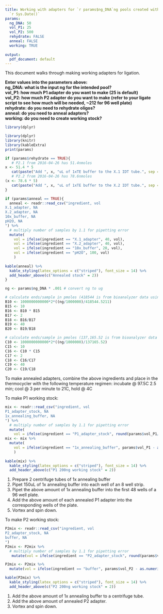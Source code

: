 ```yaml
---
title: Working with adapters for `r params$ng_DNA`ng pools created with PstI-MluCI on
  `r Sys.Date()`
params:
  ng_DNA: 50
  vol_P1: 25
  vol_P2: 500
  rehydrate: FALSE
  anneal: FALSE
  working: TRUE
  
output:
  pdf_document: default
---
```

This document walks through making working adapters for ligation.



**Enter values into the parameters above:  
ng_DNA: what is the input ng for the intended pool?  
vol_P1: how much P1 adapter do you want to make (25 is default)  
vol_P2: how much P2 adapter do you want to make (refer to your ligate script to see how much will be needed, ~212 for 96 well plate)  
rehydrate: do you need to rehydrate oligos?  
anneal: do you need to anneal adapters?  
working: do you need to create working stock?**  

```r
library(dplyr)
```


```r
library(dplyr)
library(knitr)
library(kableExtra)
print(params)

if (params$rehydrate == TRUE){
   # P2.1 from 2016-04-26 has 51.4nmoles
x <- 51.4 * 5
   cat(paste("Add ", x, "uL of 1xTE buffer to the X.1 IDT tube.", sep = ""))
   # P2.2 from 2016-04-26 has 78.6nmoles
(x <- 78.6 * 5)
   cat(paste("Add ", x, "uL of 1xTE buffer to the X.2 IDT tube.", sep = ""))
}
```
```r
if (params$anneal == TRUE){
  anneal <- readr::read_csv("ingredient, vol
X.1_adapter, NA
X.2_adapter, NA
10x_buffer, NA
pH2O, NA
") %>% 
  # multiply number of samples by 1.1 for pipetting error
  mutate(
    vol = ifelse(ingredient == "X.1_adapter", 40, vol),
    vol = ifelse(ingredient == "X.2_adapter", 40, vol), 
    vol = ifelse(ingredient == "10x_buffer", 20, vol), 
    vol = ifelse(ingredient == "pH2O", 100, vol)
    )
 
kable(anneal) %>%
  kable_styling(latex_options = c("striped"), font_size = 14) %>%
  add_header_above(c("Annealed stock" = 2))
}

```

```r
ng <- params$ng_DNA * .001 # convert ng to ug

# calculate ends/sample in pmoles (418544 is from bioanalyzer data using the ligation molarity calculator, APCL-PstI specific)
B10 <- 1000000000000*2*((ng/1000000)/418544.5211)
B15 <- 10
B16 <- B10 * B15
B17 <- 2
B18 <- B16/B17
B19 <- 40
B20 <- B19/B18

# calculate ends/sample in pmoles (137,165.52 is from bioanalyzer data using the ligation molarity calculator, APCL-MluCI specific)
C10 <- 1000000000000*2*((ng/1000000)/137165.52)
C15 <- 10
C16 <- C10 * C15
C17 <- 2
C18 <- C16/C17
C19 <- 40
C20 <- C19/C18

```
To make annealed adapters, combine the above ingredients and place in the thermocycler with the following temperature regimen:
incubate @ 97.5C 2.5 min; cool @ 3 per minute to 21C, hold @ 4C 


To make P1 working stock:
```r
mix <- readr::read_csv("ingredient, vol
P1_adapter_stock, NA
1x_annealing_buffer, NA
") %>% 
  # multiply number of samples by 1.1 for pipetting error
  mutate(
    vol = ifelse(ingredient == "P1_adapter_stock", round(params$vol_P1/B20) , vol))
mix <- mix %>% 
  mutate(
    vol = ifelse(ingredient == "1x_annealing_buffer", params$vol_P1 - as.numeric(mix$vol[1]), vol)
    )
 
kable(mix) %>%
  kable_styling(latex_options = c("striped"), font_size = 14) %>%
  add_header_above(c("P1 200ng working stock" = 2))
```
1. Prepare 2 centrifuge tubes of 1x annealing buffer  
2. Pipet 150uL of 1x annealing buffer into each well of an 8 well strip.  
3. Pipet the above amount of 1x annealing buffer into the first 48 wells of a  96 well plate.  
4. Add the above amount of each annealed P1 adapter into the corresponding wells of the plate.  
5. Vortex and spin down.  

To make P2 working stock: 
```r

P2mix <- readr::read_csv("ingredient, vol
P2_adapter_stock, NA
buffer, NA
") 
P2mix <- P2mix %>% 
  # multiply number of samples by 1.1 for pipetting error
   mutate(vol = ifelse(ingredient == "P2_adapter_stock", round(params$vol_P2/C20) , vol)) 

P2mix <- P2mix %>% 
  mutate(vol = ifelse(ingredient == "buffer", params$vol_P2 - as.numeric(P2mix$vol[1]), vol))

kable(P2mix) %>%
  kable_styling(latex_options = c("striped"), font_size = 14) %>%
  add_header_above(c("P2 200ng working stock" = 2))

```
1. Add the above amount of  1x annealing buffer to a centrifuge tube.  
2. Add the above amount of annealed P2 adapter.  
3. Vortex and spin down.





